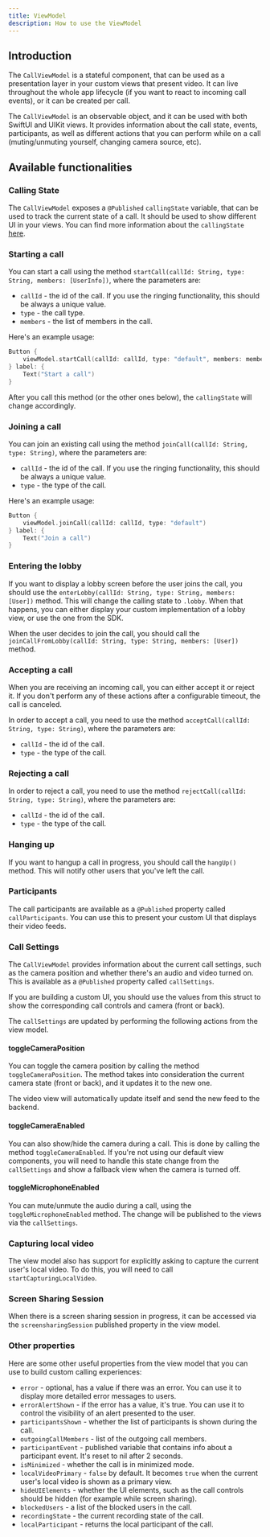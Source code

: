 ```yaml
---
title: ViewModel
description: How to use the ViewModel
---
```


## Introduction

The `CallViewModel` is a stateful component, that can be used as a presentation layer in your custom views that present video. It can live throughout the whole app lifecycle (if you want to react to incoming call events), or it can be created per call.

The `CallViewModel` is an observable object, and it can be used with both SwiftUI and UIKit views. It provides information about the call state, events, participants, as well as different actions that you can perform while on a call (muting/unmuting yourself, changing camera source, etc).

## Available functionalities

### Calling State

The `CallViewModel` exposes a `@Published` `callingState` variable, that can be used to track the current state of a call. It should be used to show different UI in your views. You can find more information about the `callingState` [here](./call-state.md).

### Starting a call

You can start a call using the method `startCall(callId: String, type: String, members: [UserInfo])`, where the parameters are:

- `callId` - the id of the call. If you use the ringing functionality, this should be always a unique value.
- `type` - the call type.
- `members` - the list of members in the call.

Here's an example usage:

```swift
Button {
    viewModel.startCall(callId: callId, type: "default", members: members)
} label: {
    Text("Start a call")
}
```

After you call this method (or the other ones below), the `callingState` will change accordingly.

### Joining a call

You can join an existing call using the method `joinCall(callId: String, type: String)`, where the parameters are:

- `callId` - the id of the call. If you use the ringing functionality, this should be always a unique value.
- `type` - the type of the call.

Here's an example usage:

```swift
Button {
    viewModel.joinCall(callId: callId, type: "default")
} label: {
    Text("Join a call")
}
```

### Entering the lobby

If you want to display a lobby screen before the user joins the call, you should use the `enterLobby(callId: String, type: String, members: [User])` method. This will change the calling state to `.lobby`. When that happens, you can either display your custom implementation of a lobby view, or use the one from the SDK.

When the user decides to join the call, you should call the `joinCallFromLobby(callId: String, type: String, members: [User])` method.

### Accepting a call

When you are receiving an incoming call, you can either accept it or reject it. If you don't perform any of these actions after a configurable timeout, the call is canceled.

In order to accept a call, you need to use the method `acceptCall(callId: String, type: String)`, where the parameters are:

- `callId` - the id of the call.
- `type` - the type of the call.

### Rejecting a call

In order to reject a call, you need to use the method `rejectCall(callId: String, type: String)`, where the parameters are:

- `callId` - the id of the call.
- `type` - the type of the call.

### Hanging up

If you want to hangup a call in progress, you should call the `hangUp()` method. This will notify other users that you've left the call.

### Participants

The call participants are available as a `@Published` property called `callParticipants`. You can use this to present your custom UI that displays their video feeds.

### Call Settings

The `CallViewModel` provides information about the current call settings, such as the camera position and whether there's an audio and video turned on. This is available as a `@Published` property called `callSettings`.

If you are building a custom UI, you should use the values from this struct to show the corresponding call controls and camera (front or back).

The `callSettings` are updated by performing the following actions from the view model.

#### toggleCameraPosition

You can toggle the camera position by calling the method `toggleCameraPosition`. The method takes into consideration the current camera state (front or back), and it updates it to the new one.

The video view will automatically update itself and send the new feed to the backend.

#### toggleCameraEnabled

You can also show/hide the camera during a call. This is done by calling the method `toggleCameraEnabled`. If you're not using our default view components, you will need to handle this state change from the `callSettings` and show a fallback view when the camera is turned off.

#### toggleMicrophoneEnabled

You can mute/unmute the audio during a call, using the `toggleMicrophoneEnabled` method. The change will be published to the views via the `callSettings`.

### Capturing local video

The view model also has support for explicitly asking to capture the current user's local video. To do this, you will need to call `startCapturingLocalVideo`.

### Screen Sharing Session

When there is a screen sharing session in progress, it can be accessed via the `screensharingSession` published property in the view model.

### Other properties

Here are some other useful properties from the view model that you can use to build custom calling experiences:
- `error` - optional, has a value if there was an error. You can use it to display more detailed error messages to users.
- `errorAlertShown` - if the error has a value, it's true. You can use it to control the visibility of an alert presented to the user.
- `participantsShown` - whether the list of participants is shown during the call.
- `outgoingCallMembers` - list of the outgoing call members.
- `participantEvent` - published variable that contains info about a participant event. It's reset to nil after 2 seconds.
- `isMinimized` - whether the call is in minimized mode.
- `localVideoPrimary` - `false` by default. It becomes `true` when the current user's local video is shown as a primary view.
- `hideUIElements` - whether the UI elements, such as the call controls should be hidden (for example while screen sharing).
- `blockedUsers` - a list of the blocked users in the call.
- `recordingState` - the current recording state of the call.
- `localParticipant` - returns the local participant of the call.